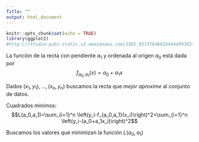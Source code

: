 ```yaml
---
Title: ""
output: html_document
---
```


```r
knitr::opts_chunk$set(echo = TRUE)
library(ggplot2)
#http://rstudio-pubs-static.s3.amazonaws.com/3365_9573f6d661b444499365fe1841ee65d3.html
```

La función de la recta con pendiente $a_1$ y  ordenada al origen $a_0$ está dada por 
$$f_{a_0,a_1}(x)=a_0+a_1x$$



Dados  $(x_1,y_1),\ldots, (x_n,y_n)$ buscamos la recta que *mejor aproxime* al conjunto de datos.  


Cuadrados mínimos: 
$$L(a_0,a_1)=\sum_{i=1}^n \left(y_i-f_{a_0,a_1}(x_i)\right)^2=\sum_{i=1}^n \left(y_i-(a_0+a_1x_i)\right)^2$$


Buscamos los valores que minimizan la función $L(a_0,a_1)$
